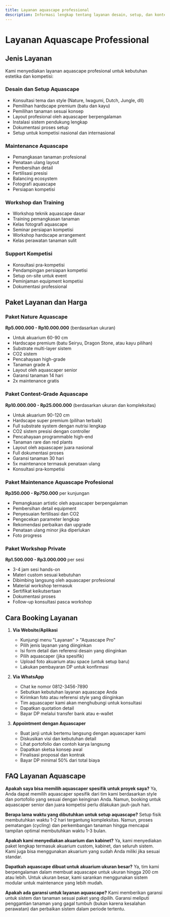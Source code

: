 ```yaml
---
title: Layanan aquascape professional
description: Informasi lengkap tentang layanan desain, setup, dan kontes aquascape
---
```



# Layanan Aquascape Professional

## Jenis Layanan

Kami menyediakan layanan aquascape profesional untuk kebutuhan estetika dan kompetisi:

### Desain dan Setup Aquascape
- Konsultasi tema dan style (Nature, Iwagumi, Dutch, Jungle, dll)
- Pemilihan hardscape premium (batu dan kayu)
- Pemilihan tanaman sesuai konsep
- Layout profesional oleh aquascaper berpengalaman
- Instalasi sistem pendukung lengkap
- Dokumentasi proses setup
- Setup untuk kompetisi nasional dan internasional

### Maintenance Aquascape
- Pemangkasan tanaman profesional
- Penataan ulang layout
- Pembersihan detail
- Fertilisasi presisi
- Balancing ecosystem
- Fotografi aquascape
- Persiapan kompetisi

### Workshop dan Training
- Workshop teknik aquascape dasar
- Training pemangkasan tanaman
- Kelas fotografi aquascape
- Seminar persiapan kompetisi
- Workshop hardscape arrangement
- Kelas perawatan tanaman sulit

### Support Kompetisi
- Konsultasi pra-kompetisi
- Pendampingan persiapan kompetisi
- Setup on-site untuk event
- Peminjaman equipment kompetisi
- Dokumentasi professional

## Paket Layanan dan Harga

### Paket Nature Aquascape
**Rp5.000.000 - Rp10.000.000** (berdasarkan ukuran)
- Untuk akuarium 60-90 cm
- Hardscape premium (batu Seiryu, Dragon Stone, atau kayu pilihan)
- Substrate multi-layer sistem
- CO2 sistem
- Pencahayaan high-grade
- Tanaman grade A
- Layout oleh aquascaper senior
- Garansi tanaman 14 hari
- 2x maintenance gratis

### Paket Contest-Grade Aquascape
**Rp10.000.000 - Rp25.000.000** (berdasarkan ukuran dan kompleksitas)
- Untuk akuarium 90-120 cm
- Hardscape super premium (pilihan terbaik)
- Full substrate system dengan nutrisi lengkap
- CO2 sistem presisi dengan controller
- Pencahayaan programmable high-end
- Tanaman rare dan red plants
- Layout oleh aquascaper juara nasional
- Full dokumentasi proses
- Garansi tanaman 30 hari
- 5x maintenance termasuk penataan ulang
- Konsultasi pra-kompetisi

### Paket Maintenance Aquascape Profesional
**Rp350.000 - Rp750.000** per kunjungan
- Pemangkasan artistic oleh aquascaper berpengalaman
- Pembersihan detail equipment
- Penyesuaian fertilisasi dan CO2
- Pengecekan parameter lengkap
- Rekomendasi perbaikan dan upgrade
- Penataan ulang minor jika diperlukan
- Foto progress

### Paket Workshop Private
**Rp1.500.000 - Rp3.000.000** per sesi
- 3-4 jam sesi hands-on
- Materi custom sesuai kebutuhan
- Dibimbing langsung oleh aquascaper profesional
- Material workshop termasuk
- Sertifikat keikutsertaan
- Dokumentasi proses
- Follow-up konsultasi pasca workshop

## Cara Booking Layanan

1. **Via Website/Aplikasi**
   - Kunjungi menu "Layanan" > "Aquascape Pro"
   - Pilih jenis layanan yang diinginkan
   - Isi form detail dan referensi desain yang diinginkan
   - Pilih aquascaper (jika spesifik)
   - Upload foto akuarium atau space (untuk setup baru)
   - Lakukan pembayaran DP untuk konfirmasi

2. **Via WhatsApp**
   - Chat ke nomor 0812-3456-7890
   - Sebutkan kebutuhan layanan aquascape Anda
   - Kirimkan foto atau referensi style yang diinginkan
   - Tim aquascaper kami akan menghubungi untuk konsultasi
   - Dapatkan quotation detail
   - Bayar DP melalui transfer bank atau e-wallet

3. **Appointment dengan Aquascaper**
   - Buat janji untuk bertemu langsung dengan aquascaper kami
   - Diskusikan visi dan kebutuhan detail
   - Lihat portofolio dan contoh karya langsung
   - Dapatkan sketsa konsep awal
   - Finalisasi proposal dan kontrak
   - Bayar DP minimal 50% dari total biaya

## FAQ Layanan Aquascape

**Apakah saya bisa memilih aquascaper spesifik untuk proyek saya?**
Ya, Anda dapat memilih aquascaper spesifik dari tim kami berdasarkan style dan portofolio yang sesuai dengan keinginan Anda. Namun, booking untuk aquascaper senior dan juara kompetisi perlu dilakukan jauh-jauh hari.

**Berapa lama waktu yang dibutuhkan untuk setup aquascape?**
Setup fisik membutuhkan waktu 1-2 hari tergantung kompleksitas. Namun, proses pematangan (cycling) dan perkembangan tanaman hingga mencapai tampilan optimal membutuhkan waktu 1-3 bulan.

**Apakah kami menyediakan akuarium dan kabinet?**
Ya, kami menyediakan paket lengkap termasuk akuarium custom, kabinet, dan seluruh sistem. Kami juga bisa menggunakan akuarium yang sudah Anda miliki jika sesuai standar.

**Dapatkah aquascape dibuat untuk akuarium ukuran besar?**
Ya, tim kami berpengalaman dalam membuat aquascape untuk ukuran hingga 200 cm atau lebih. Untuk ukuran besar, kami sarankan menggunakan sistem modular untuk maintenance yang lebih mudah.

**Apakah ada garansi untuk layanan aquascape?**
Kami memberikan garansi untuk sistem dan tanaman sesuai paket yang dipilih. Garansi meliputi penggantian tanaman yang gagal tumbuh (bukan karena kesalahan perawatan) dan perbaikan sistem dalam periode tertentu.


